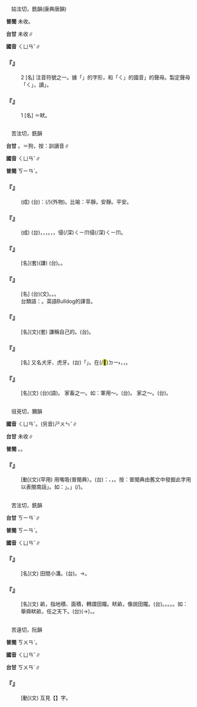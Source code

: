 
=={{ruby|ㄑ|ㄑㄩㄢˇ}}==

　姑泫切，銑韻(康典唐韻)

'''普閩''' 未收。

'''台甘''' 未收∥

'''國音''' <rt>ㄑㄩㄢˇ</rt>∥

    

==='''『{{ruby|ㄑ|ㄑㄩㄢˇ}}』'''===
:2  [名] 注音符號之一。據「{{ruby|ㄑ|ㄑㄩㄢˇ}}」的字形，和「ㄑ」的國音{{ruby|「|ㄑㄩㄢˇ}}」的聲母。製定聲母「ㄑ」，讀{{ruby|「|ㄑㄧ}}」。
    

==='''『{{ruby|ㄑ|ㄑㄩㄢˇ}}』'''===
:1  [名] ＝畎。
    

=={{ruby|犬|ㄑㄩㄢˇ}}==

　苦泫切，銑韻

'''台甘''' {{ruby|(文)|ㄎㄧㄢˋ}}。{{ruby|(語)|ㄍㄠˋ}}＝狗，按：訓讀音∥

'''國音''' <rt>ㄑㄩㄢˇ</rt>∥

'''普閩''' <rt>ㄎㄧㄢˋ</rt>。

    

==='''『{{ruby|雞|ㄐㄧ}}{{ruby|犬|ㄑㄩㄢˇ}}{{ruby|不|ㄅㄨˋ}}{{ruby|驚|ㄐㄧㄥ}}』'''===
: (成) (台){{ruby|是|ㄒㄧ˫}}{{ruby|講|ㄍㆲˋ}}{{ruby|→|ㄍㆲ}}：{{ruby|連|ㄌㄧㄢˊ}}{{ruby|厝|ㄘㄨ˪}}{{ruby|內|ㄌㄞ˫}}{{ruby|飼|ㄑㄧ˫}}{{ruby|丌|ㆤ}}{{ruby|雞|ㄍㄨㆤ/ㄍㆤ}}{{ruby|仔|ㄚ}}{{ruby|狗|ㄍㄠˋ}}{{ruby|仔|ㄚ}}{{ruby|著|ㄉㄧㄜㆷ}}(/{{ruby|都|ㄉㄜ˫}}){{ruby|攏|ㄌㆲˋ}}{{ruby|無|ㆠㄜˊ}}{{ruby|受|ㄒㄧㄨ˫}}{{ruby|著|ㄉㄧㄜㆷ ͘}}{{ruby|外|ㆣㄨㄚ˫}}{{ruby|人|ㄌㄤˊ}}(外物){{ruby|來|ㄌㄞˊ}}{{ruby|扑|ㄆㄚㆷ}}{{ruby|著|ㄉㄧㄜㆷ ͘}}{{ruby|驚|ㄍㄧㆩ}}。比喻：平靜。安靜。平安。
    

==='''『{{ruby|犬|ㄑㄩㄢˇ}}{{ruby|牙|ㄧㄚˊ}}{{ruby|相|ㄒㄧㄤ}}{{ruby|錯|ㄘㄨㄛˋ}}』'''===
: (成) (台){{ruby|狗|ㄍㄠˋ}}{{ruby|丌|ㆤ}}{{ruby|嘴|ㄘㄨㄧ˪}}{{ruby|齒|ㄎㄧˋ}}，{{ruby|<mark>&#xf8fc0;</mark>|ㄑㄧㆷ ͘}}{{ruby|<mark>&#xf8fc0;</mark>|ㄑㄧㆷ ͘}}{{ruby|<mark>&#xf91d6;</mark>|ㄘㄨㄚㆷ ͘}}{{ruby|<mark>&#xf91d6;</mark>|ㄘㄨㄚㆷ ͘}}，{{ruby|凹|ㄊㄚㆴ}}{{ruby|來|ㄌㄞˊ}}{{ruby|凹|ㄊㄚㆴ}}{{ruby|去|ㄎㄧ˪}}，{{ruby|<mark>&#xffa45;</mark>|ㆠㆤ˫/ㆠㄨㆤ˫}}{{ruby|平|ㄅㆥˊ}}{{ruby|正|ㄐㄧㆩ˪}}。{{ruby|比|ㄅㄧˋ}}{{ruby|喻|ㆡㄨ˫/ㆢㄧ˫/ㄌㄨ˫}}{{ruby|兩|ㄌㄧㆲˋ}}{{ruby|地|ㄉㆤ˫}}{{ruby|丌|ㆤ}}{{ruby|交|ㄍㄠ}}{{ruby|界|ㄍㄞ˪}}，{{ruby|總|ㄗㆲˋ}}{{ruby|是|ㄒㄧ˫}}{{ruby|<mark>&#xffa45;</mark>|ㆠㆤ˫/ㆠㄨㆤ˫}}{{ruby|得|ㄉㄧㆵ}}{{ruby|形|ㄏㄧㄥˊ}}{{ruby|成|ㄒㄧㄥˊ}}{{ruby|一|ㄐㄧㆵ ͘}}{{ruby|條|ㄉㄧㄠˊ}}{{ruby|直|ㄉㄧㆵ ͘}}{{ruby|線|ㄙㄨㆩ˪}}，{{ruby|有|ㄨ˫}}{{ruby|時|ㄒㄧˊ}}侵(/深)<rt>ㄑㄧㆬ</rt>{{ruby|過|ㄍㆤ˪/ㄍㄨㆤ˪}}{{ruby|來|ㄌㄞˊ}}{{ruby|有|ㄨ˫}}{{ruby|時|ㄒㄧˊ}}侵(/深)<rt>ㄑㄧㆬ</rt>{{ruby|過|ㄍㆤ˪/ㄍㄨㆤ˪}}{{ruby|去|ㄎㄧ˪}}。
    

==='''『{{ruby|小|ㄒㄧㄠˇ}}{{ruby|犬|ㄑㄩㄢˇ}}』'''===
: [名](套)(謙) (台){{ruby|對|ㄉㄨㄧ˪}}{{ruby|別|ㄅㄚㆵ ͘}}{{ruby|人|ㄌㄤˊ}}{{ruby|謙|ㄎㄧㆰ}}{{ruby|稱|ㄑㄧㄥ}}{{ruby|叫|ㄍㄧㄜ˪}}{{ruby|自|ㄗㄨ˫}}{{ruby|己|ㄍㄧˋ}}{{ruby|丌|ㆤ}}{{ruby|囝|ㄍㆩˋ/ㄍㄧㆩˋ}}{{ruby|兒|ㆢㄧˊ/ㄌㄧˊ}}。{{ruby|小|ㄒㄧㄠˋ}}{{ruby|犬|ㄎㄧㄢˋ}}。
    

==='''『{{ruby|猛|ㄇㄥˇ}}{{ruby|犬|ㄑㄩㄢˇ}}』'''===
: [名] (台){{ruby|猛|ㆠㄧㄥˋ}}{{ruby|犬|ㄎㄧㄢˋ}}(文)。{{ruby|真|ㄐㄧㄣ}}{{ruby|勇|ㄧㆲˋ}}{{ruby|猛|ㆠㄧㄥˋ}}{{ruby|丌|ㆤ}}{{ruby|狗|ㄍㄠˋ}}。{{ruby|惡|ㆦㆶ}}{{ruby|狗|ㄍㄠˋ}}。
:台類語：{{ruby|( )|ㆠㄨㆷ}}{{ruby|( )|ㄌㄨㆷ}}{{ruby|( )|ㄉ〾ㄜ〾ㆶ}}{{ruby|( )|ㆣㄨㆷ}}。英語Bulldog的譯音。
:
    

==='''『{{ruby|犬|ㄑㄩㄢˇ}}{{ruby|子|ㄗˇ}}』'''===
: [名](文)(套) 謙稱自己的{{ruby|兒|ㄦˊ}}{{ruby|子|·ㄗˇ}}。(台){{ruby|小|ㄒㄧㄠˋ}}{{ruby|犬|ㄎㄧㄢˋ}}{{ruby|仔|ㄚ}}。
    

==='''『{{ruby|犬|ㄑㄩㄢˇ}}{{ruby|齒|ㄔˇ}}』'''===
: [名] 又名犬牙、虎牙。(台){{ruby|於|ㄨ}}{{ruby|人|ㆢㄧㄣˊ/ㄌㄧㄣˊ}}{{ruby|指|ㄐㄧˋ/ㄍㄧˋ}}「{{ruby|角|ㄍㄚㆶ}}{{ruby|齒|ㄎㄧˋ}}」。在(/<mark>&#xf9853;</mark>)<rt>ㄉㄧ˫</rt>{{ruby|門|ㄇㆭˊ}}{{ruby|齒|ㄎㄧˋ}}{{ruby|雙|ㄒㄧㄤ}}{{ruby|旁|ㄅㄧㄥˊ}}{{ruby|邊|ㄅㆪ}}，{{ruby|形|ㄏㄧㄥˊ}}{{ruby|尖|ㄐㄧㆰ}}{{ruby|銳|ㄌㄨㆤ˫}}，{{ruby|好|ㄏㄜˋ}}{{ruby|通|ㄊㄤ}}{{ruby|搋|ㄊㄧˋ}}{{ruby|撕|ㄒㄧ}}{{ruby|食|ㄐㄧㄚㆷ ͘}}{{ruby|物|ㄇㄧㆷ ͘/ㄇㆭㆷ ͘}}。
    

==='''『{{ruby|犬|ㄑㄩㄢˇ}}』'''===
: [名](文) (台){{ruby|狗|ㄍㄠˋ}}(語)。 家畜之一。如：軍用～。(台){{ruby|軍|ㄍㄨㄣ}}{{ruby|用|ㄧㆲ˫}}{{ruby|犬|ㄎㄧㄢˋ}}。 {{ruby|喪|ㄙㄤ}}家之～。(台){{ruby|無|ㆠㄜˊ}}{{ruby|人|ㄌㄤˊ}}{{ruby|管|ㄍㄨㄢˋ}}{{ruby|留|ㄌㄧㄨˊ}}{{ruby|丌|ㆤ}}{{ruby|狗|ㄍㄠˋ}}。
    

=={{ruby|<mark>&#xf9a44;</mark>|ㄑㄩㄢˇ}}==

　徂兗切，獮韻

'''國音''' <rt>ㄑㄩㄢˇ</rt>。(另音)<rt>ㄕㄨㄣˇ</rt>∥

'''台甘''' 未收∥

'''普閩''' {{ruby|(文)|ㄘㄨㄢˋ}}。{{ruby|(白)|ㄘㆭˋ}}。

    

==='''『{{ruby|<mark>&#xf9a44;</mark>|ㄑㄩㄢˇ}}』'''===
: [動](文)(罕用) 用嘴吸(普閩典）。(台){{ruby|對|ㄉㄨㄧ˪}}：{{ruby|骨|ㄍㄨㆵ}}{{ruby|縫|ㄆㄤ˫}}、{{ruby|瓜|ㄍㄨㆤ}}{{ruby|子|ㄐㄧˋ}}{{ruby|內|ㄌㄞ˫}}，{{ruby|半|ㄅㄨㆩ˪}}{{ruby|舐|ㄐㆪ˫}}{{ruby|半|ㄅㄨㆩ˪}}{{ruby|嗍|ㄙㄨㆷ}}{{ruby|用|ㄧㆲ˫/ㄧㄥ˫}}{{ruby|舌|ㄐㄧㆷ ͘}}{{ruby|咠|ㄐㄧㆴ}}{{ruby|出|ㄘㄨㆵ}}{{ruby|來|·ㄌㄞˊ}}{{ruby|食|ㄐㄧㄚㆷ ͘}}。按：普閩典由舊文中發掘此字用以表閩南話{{ruby|「|ㄘㆭˋ}}」。如：{{ruby|「|ㄘㆭˋ}}」{{ruby|瓜|ㄍㄨㆤ}}{{ruby|子|ㄐㄧˋ}}。{{ruby|「|ㄘㆭˋ}}」{{ruby|肉|ㆠㄚㆷ}}{{ruby|骨|ㄍㄨㆵ}}(/{{ruby|魚|ㄏㄧˊ}}{{ruby|骨|ㄍㄨㆵ}})。
    

=={{ruby|畎|ㄑㄩㄢˇ}}==

　苦泫切，銑韻

'''台甘''' <rt>ㄎㄧㄢˋ</rt>∥

'''普閩''' <rt>ㄎㄧㄢˋ</rt>。

'''國音''' <rt>ㄑㄩㄢˇ</rt>∥

    

==='''『{{ruby|畎|ㄑㄩㄢˇ}}』'''===
: [名](文) 田間小溝。(台){{ruby|田|ㄘㄢˊ}}{{ruby|中|ㄉㄧㆲ}}{{ruby|央|ㆭ}}{{ruby|丌|ㆤ}}{{ruby|細|ㄙㄨㆤ˪/ㄙㆤ˪}}{{ruby|條|ㄉㄧㄠˊ}}{{ruby|溝|ㄍㄠ}}{{ruby|仔|ㄚ}}。→{{ruby|山|ㄙㄨㆩ}}{{ruby|間|ㄍㄢ}}{{ruby|疏|ㄙㆦ}}{{ruby|通|ㄊㆲ}}{{ruby|流|ㄌㄠˊ}}{{ruby|水|ㄗㄨㄧˋ}}{{ruby|丌|ㆤ}}{{ruby|所|ㄙㆦˋ}}{{ruby|在|ㄗㄞ˫}}。
    

==='''『{{ruby|畎|ㄑㄩㄢˇ}}{{ruby|畝|ㄇㄨˇ}}』'''===
: [名](文) 畝，指地積、面積，轉謂田隴。畎畝，像說田隴。(台){{ruby|田|ㄘㄢˊ}}{{ruby|地|ㄉㄨㆤ˫/ㄉㆤ˫}}{{ruby|中|ㄉㄧㆲ}}{{ruby|間|ㄍㄢ}}。{{ruby|田|ㄘㄢˊ}}{{ruby|中|ㄉㄧㆲ}}{{ruby|央|ㆭ}}。{{ruby|田|ㄘㄢˊ}}{{ruby|裏|ㄌㄧㄣ˪}}。{{ruby|田|ㄘㄢˊ}}{{ruby|園|ㄏㆭˊ}}。{{ruby|作|ㄗㄜㆷ}}{{ruby|田|ㄘㄢˊ}}{{ruby|種|ㄐㄧㄥ˪}}{{ruby|菜|ㄘㄞ˪}}{{ruby|丌|ㆤ}}{{ruby|所|ㄙㆦˋ}}{{ruby|在|ㄗㄞ˫}}。如：舉舜畎畝，任之天下。(台){{ruby|對|ㄉㄨㄧ˪}}{{ruby|作|ㄗㄜ˪}}{{ruby|田|ㄘㄢˊ}}{{ruby|丌|ㆤ}}{{ruby|所|ㄙㆦˋ}}{{ruby|在|ㄗㄞ˫}}(→{{ruby|民|ㆠㄧㄣˊ}}{{ruby|間|ㄍㄢ}}){{ruby|將|ㄐㄧㆲ}}{{ruby|舜|ㄙㄨㄣ˪}}{{ruby|提|ㄊㆤˊ}}{{ruby|升|ㄒㄧㄥ}}{{ruby|起|·ㄎㄧˋ}}{{ruby|來|·ㄌㄞˊ}}，{{ruby|使|ㄙㄨˋ}}{{ruby|伊|ㄧ}}{{ruby|擔|ㄉㆰ}}{{ruby|任|ㆢㄧㆬ˫/ㄌㄧㆬ˫}}{{ruby|天|ㄊㄧㄢ}}{{ruby|下|ㄏㄚ˫}}{{ruby|國|ㄍㆦㆶ}}{{ruby|事|ㄙㄨ˫}}。
    

=={{ruby|綣|ㄑㄩㄢˇ}}==

　苦遠切，阮韻

'''普閩''' <rt>ㄎㄨㄢˋ</rt>。

'''國音''' <rt>ㄑㄩㄢˇ</rt>∥

'''台甘''' <rt>ㄎㄨㄢˋ</rt>∥

    

==='''『{{ruby|繾|ㄑㄧㄢˇ}}{{ruby|綣|ㄑㄩㄢˇ}}』'''===
: [動](文) 互見【{{ruby|繾|ㄑㄧㄢˇ}}】字。
    
